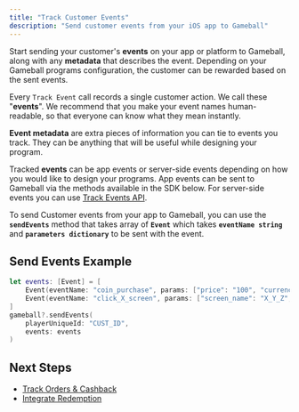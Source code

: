 ```yaml
---
title: "Track Customer Events"
description: "Send customer events from your iOS app to Gameball"
---
```


Start sending your customer's **events** on your app or platform to Gameball, along with any **metadata** that describes the event. Depending on your Gameball programs configuration, the customer can be rewarded based on the sent events.

Every `Track Event` call records a single customer action. We call these "**events**". We recommend that you make your event names human-readable, so that everyone can know what they mean instantly.

**Event metadata** are extra pieces of information you can tie to events you track. They can be anything that will be useful while designing your program.

Tracked **events** can be app events or server-side events depending on how you would like to design your programs. App events can be sent to Gameball via the methods available in the SDK below. For server-side events you can use [Track Events API](/api-reference/events/send-events).

To send Customer events from your app to Gameball, you can use the **`sendEvents`** method that takes array of **`Event`** which takes **`eventName string`** and **`parameters dictionary`** to be sent with the event.

## Send Events Example

```swift
let events: [Event] = [
    Event(eventName: "coin_purchase", params: ["price": "100", "currency": "USD"]),
    Event(eventName: "click_X_screen", params: ["screen_name": "X_Y_Z", "source": "A_B_C"]),
]
gameball?.sendEvents(
    playerUniqueId: "CUST_ID",
    events: events
)
```

## Next Steps

- [Track Orders & Cashback](/installation-guide/ios/track-orders)
- [Integrate Redemption](/installation-guide/ios/integrate-redemption)
